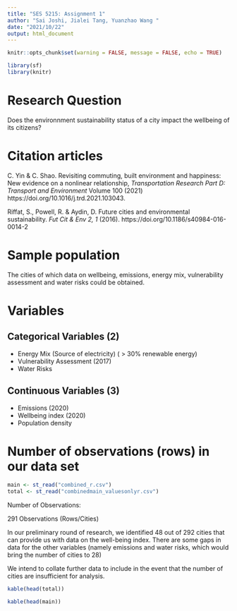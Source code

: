 ```yaml
---
title: "SES 5215: Assignment 1"
author: "Sai Joshi, Jialei Tang, Yuanzhao Wang "
date: "2021/10/22"
output: html_document
---
```


```r
knitr::opts_chunk$set(warning = FALSE, message = FALSE, echo = TRUE)
```

```r
library(sf)
library(knitr)
```

# Research Question

Does the environnment sustainability status of a city impact the wellbeing of its citizens?

# Citation articles

C. Yin & C. Shao. Revisiting commuting, built environment and happiness: New evidence on a nonlinear relationship,
*Transportation Research Part D: Transport and Environment* Volume 100 (2021) https://doi.org/10.1016/j.trd.2021.103043.

Riffat, S., Powell, R. & Aydin, D. Future cities and environmental sustainability. *Fut Cit & Env 2, 1* (2016). https://doi.org/10.1186/s40984-016-0014-2

# Sample population

The cities of which data on wellbeing, emissions, energy mix, vulnerability assessment and water risks could be obtained.

# Variables

## Categorical Variables (2)

* Energy Mix (Source of electricity) ( > 30% renewable energy)
* Vulnerability Assessment (2017)
* Water Risks

## Continuous Variables (3)

* Emissions (2020)
* Wellbeing index (2020)
* Population density


# Number of observations (rows) in our data set

```r
main <- st_read("combined_r.csv")
total <- st_read("combinedmain_valuesonlyr.csv")
```

Number of Observations: 

291 Observations (Rows/Cities)

In our preliminary round of research, we identified 48 out of 292 cities that can provide us with data on the well-being index. There are some gaps in data for the other variables (namely emissions and water risks, which would bring the number of cities to 28) 

We intend to collate further data to include in the event that the number of cities are insufficient for analysis.
```r
kable(head(total))
```
```r
kable(head(main))
```




